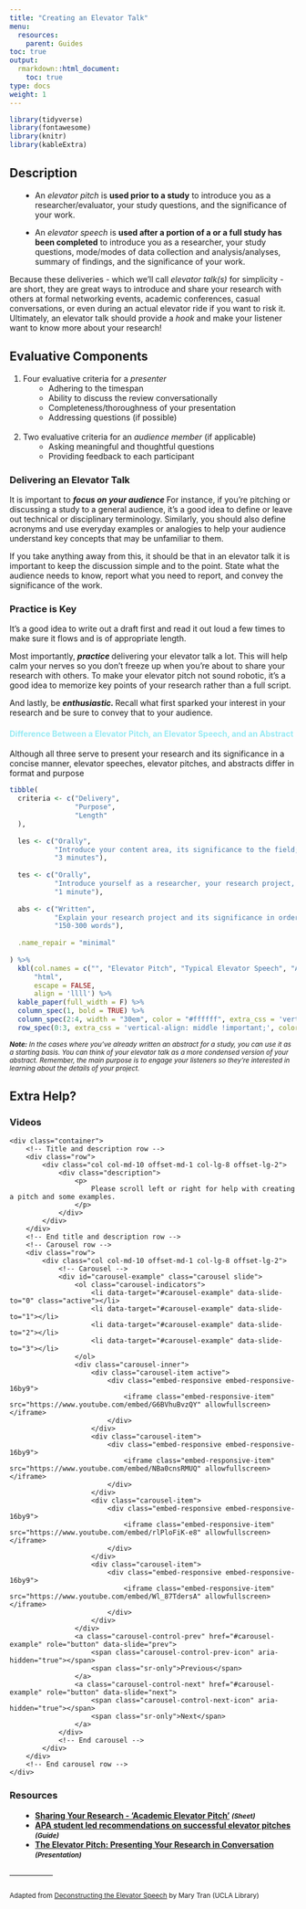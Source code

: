 ```yaml
---
title: "Creating an Elevator Talk"
menu:
  resources:
    parent: Guides
toc: true
output:
  rmarkdown::html_document:
    toc: true
type: docs
weight: 1
---
```


<style>
ul {
    margin-left: 1.5em
}

#center {

text-align: center;

}

.article-container {
  max-width: 960px;
}

iframe {
  width: 1px;
  min-width: 100%;
  border:0;
}

#TableOfContents, .docs-toc-title {
  border-left: 1px solid $sta-primary;
  }

td, th, tr, table {
    border: 0 !important;
    border-spacing:0 !important;
  }
  
hr.divider {
  display: inline-block;
  border: 0;
  width: 15%;
}
</style>

<script>
$(document).ready(function(){
  $('[data-toggle="popover"]').popover();   
});
</script>

```r
library(tidyverse)
library(fontawesome)
library(knitr)
library(kableExtra)
```

## Description

+ An <i>elevator pitch</i> is **used prior to a study** to introduce you as a researcher/evaluator, your study questions, and the significance of your work. 

+ An <i>elevator speech</i> is **used after a portion of a or a full study has been completed** to introduce you as a researcher, your study questions, mode/modes of data collection and analysis/analyses, summary of findings, and the significance of your work.


Because these deliveries - which we'll call <i>elevator talk(s)</i> for simplicity - are short, they are great ways to introduce and share your research with others at formal networking events, academic conferences, casual conversations, or even during an actual elevator ride if you want to risk it. Ultimately, an elevator talk should provide a <i>hook</i> and make your listener want to know more about your research! 

## Evaluative Components

1. Four evaluative criteria for a <i>presenter</i>
    + Adhering to the timespan
    + Ability to discuss the review conversationally 
    + Completeness/thoroughness of your presentation
    + Addressing questions (if possible)<br><br>
2. Two evaluative criteria for an <i>audience member</i> (if applicable)
    + Asking meaningful and thoughtful questions
    + Providing feedback to each participant

### Delivering an Elevator Talk

<p>It is important to <b><i>focus on your audience </i></b> For instance, if you're pitching or discussing a study to a general audience, it's a good idea to define or leave out technical or disciplinary terminology. Similarly, you should also define acronyms and use everyday examples or analogies to help your audience understand key concepts that may be unfamiliar to them.</p>

<p>If you take anything away from this, it should be that in an elevator talk it is important to keep the discussion simple and to the point. State what the audience needs to know, report what you need to report, and convey the significance of the work.</p>

### Practice is Key

<p>It's a good idea to write out a draft first and read it out loud a few times to make sure it flows and is of appropriate length. </p>
<p>Most importantly, <b><i> practice </i></b>delivering your elevator talk a lot. This will help calm your nerves so you don't freeze up when you're about to share your research with others. To make your elevator pitch not sound robotic, it's a good idea to memorize key points of your research rather than a full script. </p>
<p>And lastly, be <b><i> enthusiastic. </i></b> Recall what first sparked your interest in your research and be sure to convey that to your audience. </p>

#### <span style="color:#97ebf4">Difference Between a Elevator Pitch, an Elevator Speech, and an Abstract</span>
  
<p>Although all three serve to present your research and its significance in a concise manner, elevator speeches, elevator pitches, and abstracts differ in format and purpose</p>
  
```r
tibble(
  criteria <- c("Delivery",
                "Purpose",
                "Length"
  ),
  
  les <- c("Orally",
           "Introduce your content area, its significance to the field; report dominant and emergine outcomes from a synthesis so your audience will learn more about the area and its connectivity to a broader picture",
           "3 minutes"),
  
  tes <- c("Orally",
           "Introduce yourself as a researcher, your research project, and its significance so your audience will want to learn more about your research",
           "1 minute"),
  
  abs <- c("Written",
           "Explain your research project and its significance in order to apply for funding (e.g. assistantships, fellowships, scholarships, etc.), present at conferences, publish in journals, or just for kicks",
           "150-300 words"),
  
  .name_repair = "minimal"
  
) %>%
  kbl(col.names = c("", "Elevator Pitch", "Typical Elevator Speech", "Abstract"), 
      "html", 
      escape = FALSE,
      align = 'llll') %>%
  kable_paper(full_width = F) %>%
  column_spec(1, bold = TRUE) %>%
  column_spec(2:4, width = "30em", color = "#ffffff", extra_css = 'vertical-align: middle !important;') %>%
  row_spec(0:3, extra_css = 'vertical-align: middle !important;', color = "#ffffff", background = "transparent")
```

<small><i> <b>Note:</b> In the cases where you've already written an abstract for a study, you can use it as a starting basis. You can think of your elevator talk as a more condensed version of your abstract. Remember, the main purpose is to engage your listeners so they're interested in learning about the details of your project. </i></small>

## Extra Help?

### Videos

<!-- Top content -->
<div class="top-content">
    <div class="container">
        <!-- Title and description row -->
        <div class="row">
            <div class="col col-md-10 offset-md-1 col-lg-8 offset-lg-2">
                <div class="description">
                    <p>
                        Please scroll left or right for help with creating a pitch and some examples.
                    </p>
                </div>
            </div>
        </div>
        <!-- End title and description row -->
        <!-- Carousel row -->
        <div class="row">
            <div class="col col-md-10 offset-md-1 col-lg-8 offset-lg-2">
                <!-- Carousel -->
                <div id="carousel-example" class="carousel slide">
                    <ol class="carousel-indicators">
                        <li data-target="#carousel-example" data-slide-to="0" class="active"></li>
                        <li data-target="#carousel-example" data-slide-to="1"></li>
                        <li data-target="#carousel-example" data-slide-to="2"></li>
                        <li data-target="#carousel-example" data-slide-to="3"></li>
                    </ol>
                    <div class="carousel-inner">
                        <div class="carousel-item active">
                            <div class="embed-responsive embed-responsive-16by9">
                                <iframe class="embed-responsive-item" src="https://www.youtube.com/embed/G6BVhuBvzQY" allowfullscreen></iframe>
                            </div>
                        </div>
                        <div class="carousel-item">
                            <div class="embed-responsive embed-responsive-16by9">
                                <iframe class="embed-responsive-item" src="https://www.youtube.com/embed/NBa0cnsRMUQ" allowfullscreen></iframe>
                            </div>
                        </div>
                        <div class="carousel-item">
                            <div class="embed-responsive embed-responsive-16by9">
                                <iframe class="embed-responsive-item" src="https://www.youtube.com/embed/rlPloFiK-e8" allowfullscreen></iframe>
                            </div>
                        </div>
                        <div class="carousel-item">
                            <div class="embed-responsive embed-responsive-16by9">
                                <iframe class="embed-responsive-item" src="https://www.youtube.com/embed/Wl_87TdersA" allowfullscreen></iframe>
                            </div>
                        </div>
                    </div>
                    <a class="carousel-control-prev" href="#carousel-example" role="button" data-slide="prev">
                        <span class="carousel-control-prev-icon" aria-hidden="true"></span>
                        <span class="sr-only">Previous</span>
                    </a>
                    <a class="carousel-control-next" href="#carousel-example" role="button" data-slide="next">
                        <span class="carousel-control-next-icon" aria-hidden="true"></span>
                        <span class="sr-only">Next</span>
                    </a>
                </div>
                <!-- End carousel -->
            </div>
        </div>
        <!-- End carousel row -->
    </div>
</div>

### Resources
          

<ul>
      <li><strong><a href="/handouts/academic-elevator-pitch.pdf" target='_blank'>Sharing Your Research - 'Academic Elevator Pitch'</a> <small><em> (Sheet)</em></small></strong></li>
      <li><strong><a href="https://www.apa.org/science/about/psa/2014/06/elevator-pitch" target='_blank'>APA student led recommendations on successful elevator pitches</a> <small><em> (Guide)</em></small></strong></li>
      <li><strong><a href="https://graduateschool.nd.edu/assets/76988/elevator_pitch_8_28_2012.pdf" target='_blank'>The Elevator Pitch:
Presenting Your Research in Conversation</a> <small><em> (Presentation)</em></small></strong></li>
</ul>

<hr class="divider">

<small>Adapted from <a href="https://uclalibrary.github.io/research-tips/deconstructing-the-elevator-speech/" target='_blank'>Deconstructing the Elevator Speech</a> by Mary Tran (UCLA Library)</small>
